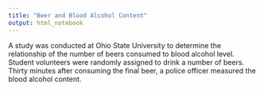 ```yaml
---
title: "Beer and Blood Alcohol Content"
output: html_notebook
---
```


A study was conducted at Ohio State University to determine the relationship of the number of beers consumed to blood alcohol level. Student volunteers were randomly assigned to drink a number of beers. Thirty minutes after consuming the final beer, a police officer measured the blood alcohol content.
